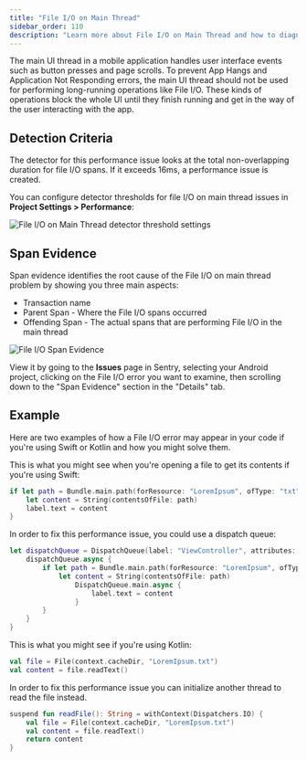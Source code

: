 ```yaml
---
title: "File I/O on Main Thread"
sidebar_order: 110
description: "Learn more about File I/O on Main Thread and how to diagnose and fix these issues."
---
```


The main UI thread in a mobile application handles user interface events such as button presses and page scrolls. To prevent App Hangs and Application Not Responding errors, the main UI thread should not be used for performing long-running operations like File I/O. These kinds of operations block the whole UI until they finish running and get in the way of the user interacting with the app.

## Detection Criteria

The detector for this performance issue looks at the total non-overlapping duration for file I/O spans. If it exceeds 16ms, a performance issue is created.

You can configure detector thresholds for file I/O on main thread issues in **Project Settings > Performance**:

![File I/O on Main Thread detector threshold settings](/product/issues/issue-details/performance-issues/file-main-thread-io-detector-settings.png)

## Span Evidence

Span evidence identifies the root cause of the File I/O on main thread problem by showing you three main aspects:

- Transaction name
- Parent Span - Where the File I/O spans occurred
- Offending Span - The actual spans that are performing File I/O in the main thread

![File I/O Span Evidence](/product/issues/issue-details/performance-issues/file-io.png)

View it by going to the **Issues** page in Sentry, selecting your Android project, clicking on the File I/O error you want to examine, then scrolling down to the "Span Evidence" section in the "Details" tab.

## Example

Here are two examples of how a File I/O error may appear in your code if you're using Swift or Kotlin and how you might solve them.

This is what you might see when you're opening a file to get its contents if you're using Swift:

```swift
if let path = Bundle.main.path(forResource: "LoremIpsum", ofType: "txt") {
    let content = String(contentsOfFile: path)
    label.text = content
}
```

In order to fix this performance issue, you could use a dispatch queue:

```swift
let dispatchQueue = DispatchQueue(label: "ViewController", attributes: .concurrent) {
    dispatchQueue.async {
        if let path = Bundle.main.path(forResource: "LoremIpsum", ofType: "txt") {
            let content = String(contentsOfFile: path)
                DispatchQueue.main.async {
                    label.text = content
                }
        }
    }
}
```

This is what you might see if you're using Kotlin:

```kotlin
val file = File(context.cacheDir, "LoremIpsum.txt")
val content = file.readText()
```

In order to fix this performance issue you can initialize another thread to read the file instead.

```kotlin
suspend fun readFile(): String = withContext(Dispatchers.IO) {
    val file = File(context.cacheDir, "LoremIpsum.txt")
    val content = file.readText()
    return content
}
```
